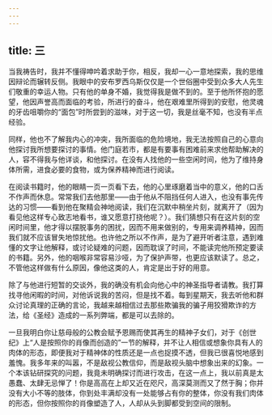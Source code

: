 ```yaml
---
---
---
```

title: 三
---

当我祷告时，我并不懂得呻吟着求助于你，相反，我却一心一意地探索，我的思维因辩论而辗转反侧。我眼中的安布罗西乌斯仅仅是一个世俗圈中受到众多大人先生们敬重的幸运人物。只有他的单身不婚，我觉得我是做不到的。至于他所怀抱的愿望，他因声誉高而面临的考验，所进行的奋斗，他在艰难里所得到的安慰，他灵魂的牙齿咀嚼你的“面包”时所尝到的滋味，对于这一切，我是丝毫不知，也没有半点经验。

同样，他也不了解我内心的冲突，我所面临的危险境地，我无法按照自己的心意向他探讨我所想要探讨的事情。他门庭若市，都是有要事有困难前来求他帮助解决的人，容不得我与他详谈，和他探讨。在没有人找他的一些空闲时间，他为了维持身体所需，进食必要的食物，或为保养精神而进行阅读。

在阅读书籍时，他的眼睛一页一页看下去，他的心里琢磨着当中的意义，他的口舌不作声而休息。常常我们去他那里——由于他从不阻挡任何人进入，也没有事先传达的习惯——看到他在聚精会神地阅读，我们在沉默中稍坐片刻，就离开了（因为看见他这样专心致志地看书，谁又愿意打挠他呢？）。我们猜想只有在这片刻的空闲时间里，他才得以摆脱事务的困扰，因而不用来做别的，专用来调养精神，因而我们就不应该冒失地惊扰他。也许他之所以不作声，是为了避开听者注意，遇到难懂的文字让他解释，或讨论疑难的问题，因而耽误了时间，不能读完他所预定要读的书籍。另外，他的咽喉非常容易沙哑，为了保护声带，也更应该默读了。总之，不管他这样做有什么原因，像他这类的人，肯定是出于好的用意。

除了与他进行短暂的交谈外，我的确没有机会向他心中的神圣指导者请教。我打算找寻他闲暇的时间，对他诉说我的苦闷，但是找不着。每到星期天，我去听他和群众讨论真理的正确的言论，我越来越相信过去那些欺骗我的骗子用狡猾欺诈的方法，给《圣经》造成的一系列弊端，都是可以去除的。

一旦我明白你让慈母般的公教会赋予恩赐而使其再生的精神子女们，对于《创世纪》上“人是按照你的肖像而创造的”一节的解释，并不让人相信或想象你具有人的肉体的形态，即便我对于精神体的性质还是一点也捉摸不透，但我已很喜悦地感到羞愧。我多年来的叫嚣，不是敌视公教信仰，而是敌视头脑中想象出来的幻象。一个本该钻研探究的问题，我竟未明确探讨而进行攻击，在这一点上，我以前真是太愚蠢、太肆无忌惮了！你是高高在上却又近在咫尺，高深莫测而又了然于胸；你并没有大小不等的肢体，你到处丰满却没有一处能够占有你的整体，你没有我们肉体的形态，但你按照你的肖像塑造了人，人却从头到脚都受到空间的限制。